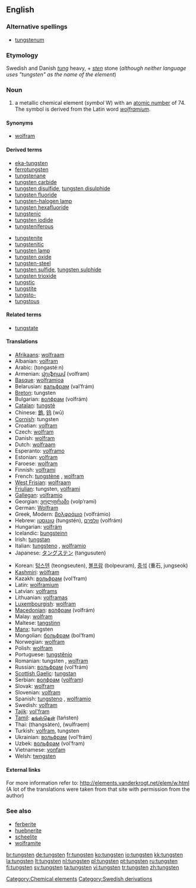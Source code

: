 {{elements|W|tantalum|Ta|rhenium|Re}}
==English==

===Alternative spellings===
* [[tungstenum]]

===Etymology===
Swedish and Danish ''[[tung]]'' heavy, + ''[[sten]]'' stone (''although neither language uses "tungsten" as the name of the element'')

===Noun===
{{en-noun|-}}
{{wikipedia}}

# a metallic chemical element (''symbol'' W) with an [[atomic number]] of 74. The symbol is derived from the Latin word ''[[wolframium]]''.

====Synonyms====
* [[wolfram]]

====Derived terms====
{{top2}}
* [[eka-tungsten]]
* [[ferrotungsten]]
* [[tungstenane]]
* [[tungsten carbide]]
* [[tungsten disulfide]], [[tungsten disulphide]]
* [[tungsten fluoride]]
* [[tungsten-halogen lamp]]
* [[tungsten hexafluoride]]
* [[tungstenic]]
* [[tungsten iodide]]
* [[tungsteniferous]]
{{mid2}}
* [[tungstenite]]
* [[tungstenitic]]
* [[tungsten lamp]]
* [[tungsten oxide]]
* [[tungsten-steel]]
* [[tungsten sulfide]], [[tungsten sulphide]]
* [[tungsten trioxide]]
* [[tungstic]]
* [[tungstite]]
* [[tungsto-]]
* [[tungstous]]
{{bottom}}

====Related terms====
* [[tungstate]]

====Translations====
{{top}}
* [[Afrikaans]]: [[wolfraam]]
* Albanian: [[volfram]]
* Arabic: {{Arab|[[تنجستين]]}} (tongasté:n) {{m}}
* Armenian: [[վոլֆրամ]] (volfram)
* [[Basque]]: [[wolframioa]]
* Belarusian: [[вальфрам]] (val’frám) {{m}}
* [[Breton]]: tungsten
* Bulgarian: [[волфрам]] (volfrám) {{m}}
* [[Catalan]]: [[tungstè]]
* Chinese: [[鎢]], [[钨]] (wū)
* [[Cornish]]: tungsten
* Croatian: [[volfram]]
* Czech: [[wolfram#Czech|wolfram]] {{m}}
* Danish: [[wolfram]]
* Dutch: [[wolfraam]] {{n}}
* Esperanto: [[volframo]]
* Estonian: [[volfram]]
* Faroese: [[wolfram]]
* Finnish: [[volframi]]
* French: [[tungstène]] {{m}}, [[wolfram#French|wolfram]] {{m}}
* [[West Frisian]]: [[wolfraam]]
* [[Friulian]]: tungsten, [[volframi]]
* [[Gallegan]]: [[volframio]]
* Georgian: [[ვოლფრამი]] (volp‘rami)
* German: [[Wolfram]] {{n}}
* Greek, Modern: [[βολφράμιο]] (volfrámio) {{n}}
* Hebrew: [[טונגסטן]] (tungstén), [[וולפרם]] (volfrám)
* Hungarian: [[volfrám]]
* Icelandic: [[þungsteinn]]
* Irish: [[tungstan]]
* Italian: [[tungsteno]] {{m}}, [[wolframio]] {{m}}
* Japanese: [[タングステン]] (tangusuten)
{{mid}}
* Korean: [[텅스텐]] (teongseuten), [[볼프람]] (bolpeuram), [[중석]] (重石, jungseok)
* [[Kashmiri]]: [[wòlfram]]
* Kazakh: [[вольфрам]] (vol’fram)
* Latin: [[wolframium]]
* Latvian: [[volframs]]
* Lithuanian: [[volframas]]
* [[Luxembourgish]]: [[wolfram]]
* [[Macedonian]]: [[волфрам]] (volfrám) {{m}}
* Malay: [[wolfram]]
* Maltese: [[tangstinn]]
* [[Manx]]: tungsten
* Mongolian: [[больфрам]] (bol’fram)
* Norwegian: [[wolfram]]
* Polish: [[wolfram]]
* Portuguese: [[tungstênio]] {{m}}
* Romanian: tungsten {{n}}, [[wolfram]]
* Russian: [[вольфрам]] (vol’frám) {{m}}
* [[Scottish Gaelic]]: [[tungstan]]
* Serbian: [[волфрам]] ([[volfram]]) {{m}}
* Slovak: [[wolfram]]
* Slovenian: [[volfram]]
* Spanish: [[tungsteno]] {{m}}, [[wolframio]] {{m}}
* Swedish: [[volfram]]
* [[Tajik]]: [[vol'fram]]
* [[Tamil]]: [[தங்ஸ்தென்]] (taństen)
* Thai: {{Thai|[[ทังสเตน]]}} (thangsàten), {{Thai|[[วุลแฟรม]]}} (wulfraem)
* Turkish: [[volfram]], tungsten
* Ukrainian: [[вольфрам]] (vol’frám) {{m}}
* Uzbek: [[вольфрам]] (vol’fram)
* Vietnamese: [[vonfam]]
* Welsh: [[twngsten]]
{{bottom}}

====External links====
For more information refer to:
http://elements.vanderkrogt.net/elem/w.html
(A lot of the translations were taken from that site with permission from the author)

===See also===
* [[ferberite]]
* [[huebnerite]]
* [[scheelite]]
* [[wolframite]]

[[Category:Chemical elements]]
[[Category:Swedish derivations]]

[[br:tungsten]]
[[de:tungsten]]
[[fr:tungsten]]
[[ko:tungsten]]
[[io:tungsten]]
[[kk:tungsten]]
[[la:tungsten]]
[[lt:tungsten]]
[[nl:tungsten]]
[[pl:tungsten]]
[[pt:tungsten]]
[[ru:tungsten]]
[[fi:tungsten]]
[[sv:tungsten]]
[[ta:tungsten]]
[[vi:tungsten]]
[[tr:tungsten]]
[[zh:tungsten]]